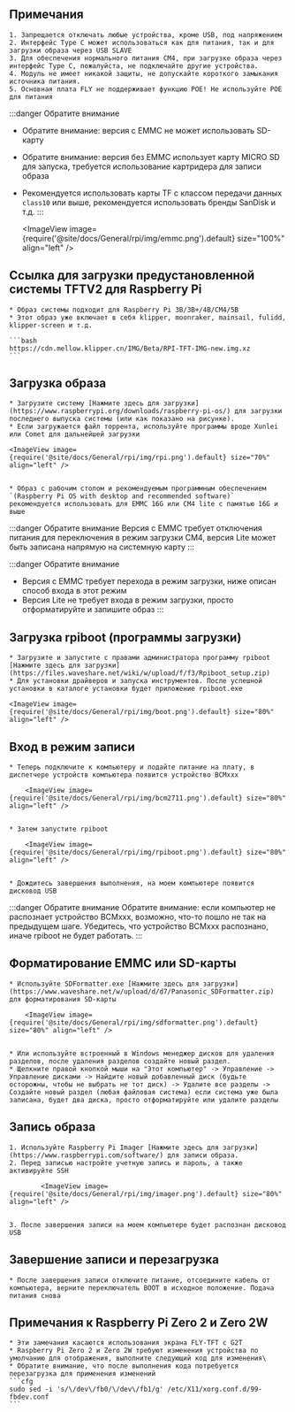 ## Примечания

    1. Запрещается отключать любые устройства, кроме USB, под напряжением
    2. Интерфейс Type C может использоваться как для питания, так и для загрузки образа через USB SLAVE
    3. Для обеспечения нормального питания CM4, при загрузке образа через интерфейс Type C, пожалуйста, не подключайте другие устройства.
    4. Модуль не имеет никакой защиты, не допускайте короткого замыкания источника питания.
    5. Основная плата FLY не поддерживает функцию POE! Не используйте POE для питания

:::danger Обратите внимание
* Обратите внимание: версия с EMMC не может использовать SD-карту
* Обратите внимание: версия без EMMC использует карту MICRO SD для запуска, требуется использование картридера для записи образа
* Рекомендуется использовать карты TF с классом передачи данных `class10` или выше, рекомендуется использовать бренды SanDisk и т.д.
:::

    <ImageView image={require('@site/docs/General/rpi/img/emmc.png').default} size="100%" align="left" />

## Ссылка для загрузки предустановленной системы TFTV2 для Raspberry Pi

    * Образ системы подходит для Raspberry Pi 3B/3B+/4B/CM4/5B
    * Этот образ уже включает в себя klipper, moonraker, mainsail, fulidd, klipper-screen и т.д.

    ```bash
    https://cdn.mellow.klipper.cn/IMG/Beta/RPI-TFT-IMG-new.img.xz
    ```

## Загрузка образа

    * Загрузите систему [Нажмите здесь для загрузки](https://www.raspberrypi.org/downloads/raspberry-pi-os/) для загрузки последнего выпуска системы (или как показано на рисунке).
    * Если загружается файл торрента, используйте программы вроде Xunlei или Comet для дальнейшей загрузки

    <ImageView image={require('@site/docs/General/rpi/img/rpi.png').default} size="70%" align="left" />


    * Образ с рабочим столом и рекомендуемым программным обеспечением `(Raspberry Pi OS with desktop and recommended software)` рекомендуется использовать для EMMC 16G или CM4 lite с памятью 16G и выше

:::danger Обратите внимание
Версия с EMMC требует отключения питания для переключения в режим загрузки CM4, версия Lite может быть записана напрямую на системную карту
:::

:::danger Обратите внимание
* Версия с EMMC требует перехода в режим загрузки, ниже описан способ входа в этот режим
* Версия Lite не требует входа в режим загрузки, просто отформатируйте и запишите образ
:::

## Загрузка rpiboot (программы загрузки)

    * Загрузите и запустите с правами администратора программу rpiboot [Нажмите здесь для загрузки](https://files.waveshare.net/wiki/w/upload/f/f3/Rpiboot_setup.zip)
    * Для установки драйверов и запуска инструментов. После успешной установки в каталоге установки будет приложение rpiboot.exe

    <ImageView image={require('@site/docs/General/rpi/img/boot.png').default} size="80%" align="left" />

## Вход в режим записи

    * Теперь подключите к компьютеру и подайте питание на плату, в диспетчере устройств компьютера появится устройство BCMxxx

        <ImageView image={require('@site/docs/General/rpi/img/bcm2711.png').default} size="80%" align="left" />


    * Затем запустите rpiboot

        <ImageView image={require('@site/docs/General/rpi/img/rpiboot.png').default} size="80%" align="left" />


    * Дождитесь завершения выполнения, на моем компьютере появится дисковод USB

:::danger Обратите внимание
Обратите внимание: если компьютер не распознает устройство BCMxxx, возможно, что-то пошло не так на предыдущем шаге. Убедитесь, что устройство BCMxxx распознано, иначе rpiboot не будет работать.
:::


## Форматирование EMMC или SD-карты

    * Используйте SDFormatter.exe [Нажмите здесь для загрузки](https://www.waveshare.net/w/upload/d/d7/Panasonic_SDFormatter.zip) для форматирования SD-карты

        <ImageView image={require('@site/docs/General/rpi/img/sdformatter.png').default} size="80%" align="left" />


    * Или используйте встроенный в Windows менеджер дисков для удаления разделов, после удаления разделов создайте новый раздел.
    * Щелкните правой кнопкой мыши на "Этот компьютер" -> Управление -> Управление дисками -> Найдите новый добавленный диск (будьте осторожны, чтобы не выбрать не тот диск) -> Удалите все разделы -> Создайте новый раздел (любая файловая система) если система уже была записана, будет два диска, просто отформатируйте или удалите разделы

## Запись образа

    1. Используйте Raspberry Pi Imager [Нажмите здесь для загрузки](https://www.raspberrypi.com/software/) для записи образа.
    2. Перед записью настройте учетную запись и пароль, а также активируйте SSH

            <ImageView image={require('@site/docs/General/rpi/img/imager.png').default} size="80%" align="left" />


    3. После завершения записи на моем компьютере будет распознан дисковод USB

## Завершение записи и перезагрузка

    * После завершения записи отключите питание, отсоедините кабель от компьютера, верните переключатель BOOT в исходное положение. Подача питания снова

## Примечания к Raspberry Pi Zero 2 и Zero 2W

    * Эти замечания касаются использования экрана FLY-TFT с G2T
    * Raspberry Pi Zero 2 и Zero 2W требуют изменения устройства по умолчанию для отображения, выполните следующий код для изменения\
    * Обратите внимание, что после выполнения кода потребуется перезагрузка для применения изменений
    ```cfg
    sudo sed -i 's/\/dev\/fb0/\/dev\/fb1/g' /etc/X11/xorg.conf.d/99-fbdev.conf
    ```